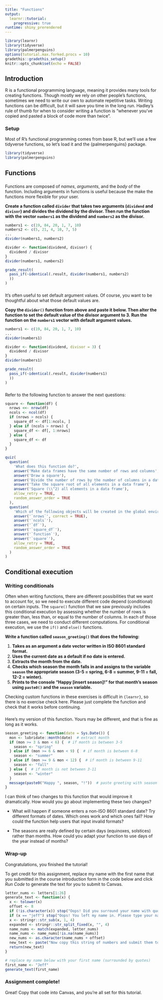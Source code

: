 ```yaml
---
title: "Functions"
output: 
  learnr::tutorial:
    progressive: true
runtime: shiny_prerendered
---
```


```r
library(learnr)
library(tidyverse)
library(palmerpenguins)
options(tutorial.max.forked.procs = 10)
gradethis::gradethis_setup()
knitr::opts_chunk$set(echo = FALSE)
```



## Introduction

R is a functional programming language, meaning it provides many tools for creating functions. Though mostly we rely on other people's functions, sometimes we need to write our own to automate repetitive tasks. Writing functions can be difficult, but it will save you time in the long run. Hadley's rule of thumb for when to consider writing a function is "whenever you’ve copied and pasted a block of code more than twice".

### Setup

Most of R's functional programming comes from base R, but we'll use a few tidyverse functions, so let's load it and the {palmerpenguins} package.

```r
library(tidyverse)
library(palmerpenguins)
```


## Functions

###

Functions are composed of _names_, _arguments_, and the _body_ of the function. Including arguments in functions is useful because the make the functions more flexible for your user.


**Create a function called `divider` that takes two arguments (`dividend` and `divisor`) and divides the dividend by the divisor. Then run the function with the vector `numbers1` as the dividend and `numbers2` as the divisor.**
```r
numbers1 <- c(19, 84, 20, 1, 7, 10)
numbers2 <- c(5, 21, 4, 10, 7, 5)
...
divider(numbers1, numbers2)
```

```r
divider <- function(dividend, divisor) {
  dividend / divisor
}
divider(numbers1, numbers2)
```

```r
grade_result(
  pass_if(~identical(.result, divider(numbers1, numbers2)
  ))
)
```

###

It's often useful to set default argument values. Of course, you want to be thoughtful about what those default values are.

**Copy the `divider()` function from above and paste it below. Then alter the function to set the default value of the divisor argument to 3. Run the function on the `numbers1` vector with default argument values.**
```r
numbers1 <- c(19, 84, 20, 1, 7, 10)
...
divider(numbers1)
```

```r
divider <- function(dividend, divisor = 3) {
  dividend / divisor
}
divider(numbers1)
```

```r
grade_result(
  pass_if(~identical(.result, divider(numbers1)
  ))
)
```

###

Refer to the following function to answer the next questions:
```r
square <- function(df) {
  nrows <<- nrow(df)
  ncols <- ncol(df)
  if (nrows > ncols) {
    square_df <- df[1:ncols, ]
  } else if (ncols > nrows) {
    square_df <- df[, 1:nrows]
  } else {
    square_df <- df
  }
}
```

```r
quiz(
  question(
    'What does this function do?',
    answer('Make data frames have the same number of rows and columns', correct = TRUE),
    answer('Draw a square'),
    answer('Divide the number of rows by the number of columns in a data frame'),
    answer('Take the square root of all elements in a data frame'),
    answer('Square (\\^2) all elements in a data frame'),
    allow_retry = TRUE,
    random_answer_order = TRUE
  ),
  question(
    'Which of the following objects will be created in the global environment when the following command is run: `square(mtcars)`?',
    answer('`nrows`', correct = TRUE),
    answer('`ncols`'),
    answer('`df`'),
    answer('`square_df`'),
    answer('`function`'),
    answer('`square`'),
    allow_retry = TRUE,
    random_answer_order = TRUE
  )
)
```

## Conditional execution

### Writing conditionals

Often when writing functions, there are different possibilities that we want to account for, so we need to execute different code depend (conditional) on certain inputs. The `square()` function that we saw previously includes this conditional execution by assessing whether the number of rows is greater than, less than, or equal to the number of columns. In each of those three cases, we need to conduct different computations. For conditional execution, we use the `if()` and `else()` functions.

**Write a function called `season_greeting()` that does the following:**

1. **Takes as an argument a date vector written in ISO 8601 standard format.**
1. **Uses the current date as a default if no date is entered.**
1. **Extracts the month from the date.**
1. **Checks which season the month falls in and assigns to the variable `season` the appropriate season (3-5 = spring, 6-8 = summer, 9-11 = fall, 12-2 = winter).**
1. **Prints to the console "Happy [insert season]!" for that month's season using `paste0()` and the `season` variable.**

Checking custom functions in these exercises is difficult in `{learnr}`, so there is no exercise check here. Please just complete the function and check that it works before continuing.

### 

Here's my version of this function. Yours may be different, and that is fine as long as it works.

```r
season_greeting <- function(date = Sys.Date()) {
  mon <- lubridate::month(date)  # extract month
  if (mon >= 3 & mon < 6) {  # if month is between 3-5
    season <- "spring"
  } else if (mon >= 6 & mon < 9) {  # if month is between 6-8
    season <- "summer"
  } else if (mon >= 9 & mon < 12) {  # if month is between 9-11
    season <- "fall"
  } else {  # if month is not between 3-11
    season <- "winter"
  }
  message(paste0("Happy ", season, "!"))  # paste greeting with season
} 
```

I can think of two changes to this function that would improve it dramatically. How would you go about implementing these two changes?

* What will happen if someone enters a non-ISO 8601 standard date? Try different formats of dates. Which ones work and which ones fail? How could the function help users that input invalid formats?

* The seasons are really defined by certain days (equinoxes, solstices) rather than months. How could you adapt your function to use days of the year instead of months?



### Wrap-up

Congratulations, you finished the tutorial!

To get credit for this assignment, replace my name with the first name that you submitted in the course introduction form in the code below and click *Run Code* to generate the text for you to submit to Canvas. 

```r
letter_nums <- letters[1:26]
generate_text <- function(x) {
  x <- tolower(x)
  offset <- 8
  if (!is.character(x)) stop("Oops! Did you surround your name with quotation marks?")
  if (x == "jeff") stop("Oops! You left my name in. Please type your name.")
  x <- stringr::str_sub(x, 1, 4)
  expanded <- stringr::str_split_fixed(x, "", 4)
  name_nums <- match(expanded, letter_nums)
  name_nums <- name_nums[!is.na(name_nums)]
  new_nums <- as.character(name_nums + offset)
  new_text <- paste("Now copy this string of numbers and submit them to Canvas:", stringr::str_c(new_nums, collapse = ""))
  return(new_text)
}
```

```r
# replace my name below with your first name (surrounded by quotes)
first_name <- "Jeff"
generate_text(first_name)
```

### Assignment complete!

Great! Copy that code into Canvas, and you're all set for this tutorial.
